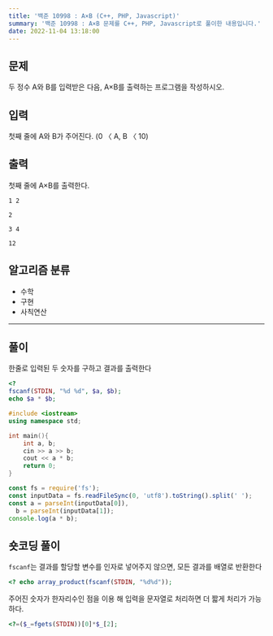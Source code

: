 ```yaml
---
title: '백준 10998 : A×B (C++, PHP, Javascript)'
summary: '백준 10998 : A×B 문제를 C++, PHP, Javascript로 풀이한 내용입니다.'
date: 2022-11-04 13:18:00
---
```


## 문제

두 정수 A와 B를 입력받은 다음, A×B를 출력하는 프로그램을 작성하시오.

## 입력

첫째 줄에 A와 B가 주어진다. (0 〈 A, B 〈 10)

## 출력

첫째 줄에 A×B를 출력한다.

```text title="예제 입력 1"
1 2
```

```text title="예제 출력 1
2
```

```text title="예제 입력 2
3 4
```

```text title="예제 출력 2
12
```

## 알고리즘 분류

- 수학
- 구현
- 사칙연산

---

## 풀이

한줄로 입력된 두 숫자를 구하고 결과를 출력한다

```php
<?
fscanf(STDIN, "%d %d", $a, $b);
echo $a * $b;
```

```cpp
#include <iostream>
using namespace std;

int main(){
    int a, b;
    cin >> a >> b;
    cout << a * b;
    return 0;
}
```

```javascript
const fs = require('fs');
const inputData = fs.readFileSync(0, 'utf8').toString().split(' ');
const a = parseInt(inputData[0]),
  b = parseInt(inputData[1]);
console.log(a * b);
```

## 숏코딩 풀이

`fscanf`는 결과를 할당할 변수를 인자로 넣어주지 않으면, 모든 결과를 배열로 반환한다

```php
<? echo array_product(fscanf(STDIN, "%d%d"));
```

주어진 숫자가 한자리수인 점을 이용 해 입력을 문자열로 처리하면 더 짧게 처리가 가능하다.

```php
<?=($_=fgets(STDIN))[0]*$_[2];
```

